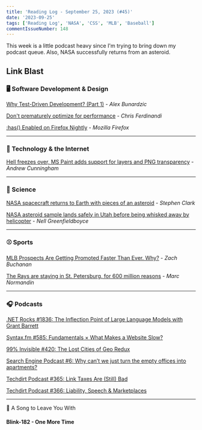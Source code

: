 ```yaml
---
title: 'Reading Log - September 25, 2023 (#45)'
date: '2023-09-25'
tags: ['Reading Log', 'NASA', 'CSS', 'MLB', 'Baseball']
commentIssueNumber: 148
---
```


This week is a little podcast heavy since I'm trying to bring down my podcast queue. Also, NASA successfully returns from an asteroid.

## Link Blast

### 🖥 Software Development & Design

[Why Test-Driven Development? (Part 1)](https://www.red-gate.com/simple-talk/devops/testing/why-test-driven-development-part-1/) - *Alex Bunardzic*

[Don't prematurely optimize for performance](https://gomakethings.com/dont-prematurely-optimize-for-performance/) - *Chris Ferdinandi*

[:has() Enabled on Firefox Nightly](https://bugzilla.mozilla.org/show_bug.cgi?id=1853701) - *Mozilla Firefox*

---

### 📡 Technology & the Internet

[Hell freezes over, MS Paint adds support for layers and PNG transparency](https://arstechnica.com/gadgets/2023/09/hell-freezes-over-ms-paint-adds-support-for-layers-and-png-transparency/) - *Andrew Cunningham*

---

### 🔬 Science

[NASA spacecraft returns to Earth with pieces of an asteroid](https://arstechnica.com/space/2023/09/nasa-spacecraft-returns-to-earth-with-pieces-of-an-asteroid/) - *Stephen Clark*

[NASA asteroid sample lands safely in Utah before being whisked away by helicopter](https://www.npr.org/2023/09/24/1201386042/watch-live-nasa-sends-an-asteroid-sample-back-to-earth) - *Nell Greenfieldboyce*

---

### ⚾️ Sports

[MLB Prospects Are Getting Promoted Faster Than Ever. Why?](https://defector.com/mlb-prospects-are-getting-promoted-faster-than-ever-why) - *Zach Buchanan*

[The Rays are staying in St. Petersburg, for 600 million reasons](https://www.marcnormandin.com/2023/09/20/tampa-bay-rays-stadium-st-petersburg/) - *Marc Normandin*

---

### 🎧 Podcasts

[.NET Rocks #1836: The Inflection Point of Large Language Models with Grant Barrett](https://www.dotnetrocks.com/details/1836)

[Syntax.fm #585: Fundamentals × What Makes a Website Slow?](https://syntax.fm/show/585/fundamentals-what-makes-a-website-slow)

[99% Invisible #420: The Lost Cities of Geo Redux](https://99percentinvisible.org/episode/lost-cities-of-geo-game-over-redux/)

[Search Engine Podcast #6: Why can’t we just turn the empty offices into apartments?](https://www.audacy.com/podcast/search-engine-c67a8/episodes/why-cant-we-just-turn-the-empty-offices-into-apartments-33d9e)

[Techdirt Podcast #365: Link Taxes Are (Still) Bad](https://www.techdirt.com/2023/09/12/techdirt-podcast-episode-365-link-taxes-are-still-bad/)

[Techdirt Podcast #366: Liability, Speech & Marketplaces](https://www.techdirt.com/2023/09/19/techdirt-podcast-episode-366-liability-speech-marketplaces/)

---

🎵 A Song to Leave You With

#### Blink-182 - One More Time

<YouTubeEmbed id="fSKQRDq3RkM" title="Blink-182 - One More Time" />
